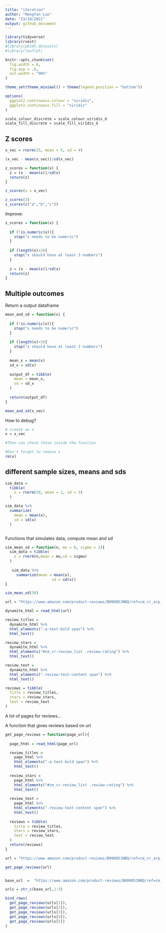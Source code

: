 ```yaml
---
title: "iteration"
author: "Mengfan Luo"
date: "23/10/2021"
output: github_document
---
```


```r
library(tidyverse)
library(rvest)
#library(p8105.datasets)
#library(leaflet)

knitr::opts_chunk$set(
  fig.width = 6,
  fig.asp = .6,
  out.width = "90%"
)

theme_set(theme_minimal() + theme(legend.position = "bottom"))

options(
  ggplot2.continuous.colour = "viridis",
  ggplot2.continuous.fill = "viridis"
)

scale_colour_discrete = scale_colour_viridis_d
scale_fill_discrete = scale_fill_viridis_d
```


## Z scores

```r
x_vec = rnorm(25, mean = 5, sd = 4)

(x_vec - mean(x_vec))/sd(x_vec)

z_scores = function(x) {
  z = (x - mean(x))/sd(x)
  return(z)
}

z_scores(x = x_vec)

```


```r
z_scores(3)
z_scores(c("a","b","c"))
```

Improve:

```r
z_scores = function(x) {
  
  if (!is.numeric(x)){
    stop("x needs to be numeric")
  }
  
  if (length(x)<3){
    stop("x should have at least 3 numbers")
  }
  
  z = (x - mean(x))/sd(x)
  return(z)
}

```

## Multiple outcomes
Return a output dataframe


```r
mean_and_sd = function(x) {
  
  if (!is.numeric(x)){
    stop("x needs to be numeric")
  }
  
  if (length(x)<3){
    stop("x should have at least 3 numbers")
  }
  
  mean_x = mean(x)
  sd_x = sd(x)
  
  output_df = tibble(
    mean = mean_x,
    sd = sd_x
  )
  
  return(output_df)
}

```


```r
mean_and_sd(x_vec)
```


How to debug?

```r
# create an x
x = x_vec

#Then can check those inside the function

#Don't forget to remove x
rm(x)

```


## different sample sizes, means and sds

```r
sim_data = 
  tibble(
    x = rnorm(30, mean = 2, sd = 3)
  )

sim_data %>% 
  summarize(
    mean = mean(x),
    sd = sd(x)
  )



```


Functions that simulates data, compute mean and sd

```r
sim_mean_sd = function(n, mu = 0, sigma = 1){
  sim_data = tibble(
    x = rnorm(n,mean = mu,sd = sigma)
  )
  
   sim_data %>% 
     summarize(mean = mean(x),
                     sd = sd(x))
}

sim_mean_sd(30)

```


```r
url = "https://www.amazon.com/product-reviews/B00005JNBQ/ref=cm_cr_arp_d_viewopt_rvwer?ie=UTF8&reviewerType=avp_only_reviews&sortBy=recent&pageNumber=1"

dynamite_html = read_html(url)

review_titles = 
  dynamite_html %>%
  html_elements(".a-text-bold span") %>%
  html_text()

review_stars = 
  dynamite_html %>%
  html_elements("#cm_cr-review_list .review-rating") %>%
  html_text()

review_text = 
  dynamite_html %>%
  html_elements(".review-text-content span") %>%
  html_text()

reviews = tibble(
  title = review_titles,
  stars = review_stars,
  text = review_text
)
```


A lot of pages for reviews...

A function that gives reviews based on url

```r
get_page_reviews = function(page_url){
  
  page_html = read_html(page_url)

  review_titles = 
    page_html %>%
    html_elements(".a-text-bold span") %>%
    html_text()
  
  review_stars = 
    page_html %>%
    html_elements("#cm_cr-review_list .review-rating") %>%
    html_text()
  
  review_text = 
    page_html %>%
    html_elements(".review-text-content span") %>%
    html_text()
  
  reviews = tibble(
    title = review_titles,
    stars = review_stars,
    text = review_text
  )
  return(reviews)
}

url = "https://www.amazon.com/product-reviews/B00005JNBQ/ref=cm_cr_arp_d_viewopt_rvwer?ie=UTF8&reviewerType=avp_only_reviews&sortBy=recent&pageNumber=1"

get_page_reviews(url)


base_url  =  "https://www.amazon.com/product-reviews/B00005JNBQ/ref=cm_cr_arp_d_viewopt_rvwer?ie=UTF8&reviewerType=avp_only_reviews&sortBy=recent&pageNumber="

urls = str_c(base_url,1:5)

bind_rows(
  get_page_reviews(urls[1]),
  get_page_reviews(urls[2]),
  get_page_reviews(urls[3]),
  get_page_reviews(urls[4]),
  get_page_reviews(urls[5])
)

```




















